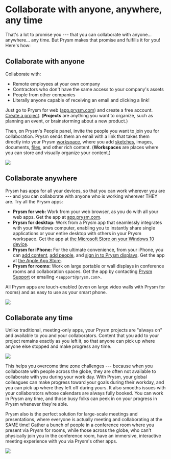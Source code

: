 # Collaborate with anyone, anywhere, any time

That\'s a lot to promise you --- that you can collaborate with
anyone\... anywhere\... any time. But Prysm makes that promise and
fulfills it for you! Here\'s how:

## Collaborate with anyone

Collaborate with:

- Remote employees at your own company
- Contractors who don\'t have the same access to your company\'s assets
- People from other companies
- Literally anyone capable of receiving an email and clicking a link!

Just go to Prysm for web ([app.prysm.com](http://app.prysm.com/)) and
create a free account. [Create a
project](../Project/Projects.htm#CreatingProjects). (**Projects** are
anything you want to organize, such as planning an event, or
brainstorming about a new product.)

Then, on Prysm\'s People panel, invite the people you want to join you
for collaboration. Prysm sends them an email with a link that takes them
directly into your Prysm [workspace](../Project/Workspaces.html), where
you add [sketches](../Tools/Sketchboards.html#OpeningSketchboards),
images, documents,
[files](../Files/WorkingWithProjectFiles.htm#AddingProjectFiles), and
other rich content. (**Workspaces** are places where you can store and
visually organize your content.)

![](./Collab001.png)

## Collaborate anywhere

Prysm has apps for all your devices, so that you can work wherever you
are --- and you can collaborate with anyone who is working wherever
THEY are. Try all the Prysm apps:

- **Prysm for web:** Work from your web browser, as you do with all your
  web apps. Get the app at [app.prysm.com](http://app.prysm.com/).
- **Prysm for desktop:** Work from a Prysm app that seamlessly
  integrates with your Windows computer, enabling you to instantly share
  single applications or your entire desktop with others in your Prysm
  workspace. Get the app at [the Microsoft Store on your Windows 10
  device](../GettingStarted/GettingPFD.html#InstalliingPFD).
- **Prysm for iPhone:** For the ultimate convenience, from your iPhone,
  you can [add content](../Files/AddingContentUsingIPhone.htm), [add
  people](../People/AddingPeopleIphone.html), and [sign in to Prysm
  displays](../GettingStarted/UnlockingDisplayUsingIPhone.htm). Get the
  app at [the Apple App
  Store](../GettingStarted/GettingPFI.html#InstallingIPhone).
- **Prysm for rooms:** Work on large portable or wall displays in
  conference rooms and collaboration spaces. Get the app by contacting
  [Prysm Support](https://www.prysm.com/support/) or emailing
  <`support@prysm.com`>.

All Prysm apps are touch-enabled (even on large video walls with Prysm
for rooms) and as easy to use as your smart phone.

![](./Collab002.png) 

## Collaborate any time

Unlike traditional, meeting-only apps, your Prysm projects are \"always
on\" and available to you and your collaborators. Content that you add
to your project remains exactly as you left it, so that anyone can pick
up where anyone else stopped and make progress any time.

![](./Collab007.png)

This helps you overcome time zone challenges --- because when you
collaborate with people across the globe, they are often not available
to collaborate with you during your work day. With Prysm, your global
colleagues can make progress toward your goals during their workday, and
you can pick up where they left off during yours. It also smooths issues
with your collaborators whose calendars are always fully booked. You can
work in Prysm any time, and those busy folks can peek in on your
progress in Prysm whenever they\'re able.

Prysm also is the perfect solution for large-scale meetings and
presentations, where everyone is actually meeting and collaborating at
the SAME time! Gather a bunch of people in a conference room where you
present via Prysm for rooms, while those across the globe, who can\'t
physically join you in the conference room, have an immersive,
interactive meeting experience with you via Prysm\'s other apps.

![](./Collab003.png)